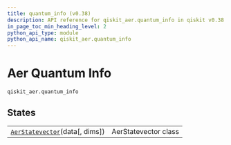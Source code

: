 ```yaml
---
title: quantum_info (v0.38)
description: API reference for qiskit_aer.quantum_info in qiskit v0.38
in_page_toc_min_heading_level: 2
python_api_type: module
python_api_name: qiskit_aer.quantum_info
---
```


<span id="module-qiskit_aer.quantum_info" />

<span id="aer-quantum-info-qiskit-aer-quantum-info" />

# Aer Quantum Info

`qiskit_aer.quantum_info`

## States

|                                                                                                                    |                      |
| ------------------------------------------------------------------------------------------------------------------ | -------------------- |
| [`AerStatevector`](qiskit_aer.quantum_info.AerStatevector "qiskit_aer.quantum_info.AerStatevector")(data\[, dims]) | AerStatevector class |

